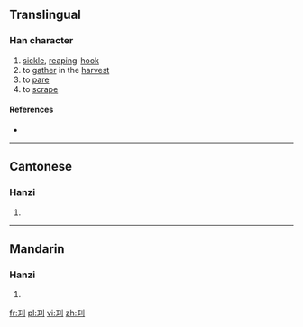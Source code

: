 ==Translingual==

===Han character===
{{Han char|rn=18|rad=刀|as=03|sn=5|four=|canj=一中弓 (MLN)|ids=⿰[[工]][[刂]]}}

# [[sickle]], [[reaping]]-[[hook]]
# to [[gather]] in the [[harvest]]
# to [[pare]]
# to [[scrape]]

====References====
* {{Han ref|kx=0136.150|hdz=10324.010|uh=34DA|ud=13530}}

----

==Cantonese==

===Hanzi===
{{yue-hanzi|jyut=[[geoi6]], [[gung1]], [[kung4]]|y=geui6, gung1, kung4}}

# {{defn|lang=yue|sort=刀03}}

----

==Mandarin==

===Hanzi===
{{cmn-hanzi|pin=[[gōng]] ([[gong1]])|wg=kung<sup>1</sup>}}

# {{defn|lang=cmn|sort=刀03}}

[[fr:㓚]]
[[pl:㓚]]
[[vi:㓚]]
[[zh:㓚]]